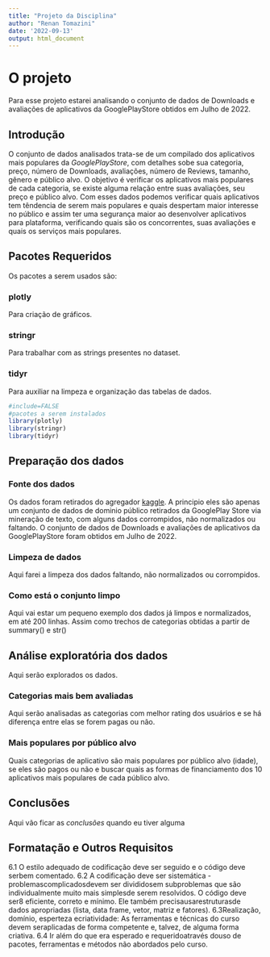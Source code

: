 ```yaml
---
title: "Projeto da Disciplina"
author: "Renan Tomazini"
date: '2022-09-13'
output: html_document
---
```


# O projeto {.tabset}

Para esse projeto estarei analisando o conjunto de dados de Downloads e avaliações de aplicativos da GooglePlayStore obtidos em Julho de 2022.

## Introdução

O conjunto de dados analisados trata-se de um compilado dos aplicativos mais populares da _GooglePlayStore_, com detalhes sobe sua categoria, preço, número de Downloads, avaliações, número de Reviews, tamanho, gênero e público alvo.
O objetivo é verificar os aplicativos mais populares de cada categoria, se existe alguma relação entre suas avaliações, seu preço e público alvo. Com esses dados podemos verificar quais aplicativos tem têndencia de serem mais populares e quais despertam maior interesse no público e assim ter uma segurança maior ao desenvolver aplicativos para plataforma, verificando quais são os concorrentes, suas avaliações e quais os serviços mais populares.

## Pacotes Requeridos
Os pacotes a serem usados são:

### plotly
Para criação de gráficos.

### stringr
Para trabalhar com as strings presentes no dataset.

### tidyr
Para auxiliar na limpeza e organização das tabelas de dados.

``` r
#include=FALSE
#pacotes a serem instalados
library(plotly)
library(stringr)
library(tidyr)

```

## Preparação dos dados

### Fonte dos dados
Os dados foram retirados do agregador [kaggle](https://www.kaggle.com/datasets/adityagupta152002/google-play). A principio eles são apenas um conjunto de dados de dominio público retirados da GooglePlay Store via mineração de texto, com alguns dados corrompidos, não normalizados ou faltando. 
 O conjunto de dados de Downloads e avaliações de aplicativos da GooglePlayStore foram obtidos em Julho de 2022.
 
### Limpeza de dados
Aqui farei a limpeza dos dados faltando, não normalizados ou corrompidos.

### Como está o conjunto limpo
Aqui vai estar um pequeno exemplo dos dados já limpos e normalizados, em até 200 linhas.
Assim como trechos de categorias obtidas a partir de summary() e str()

## Análise exploratória dos dados
Aqui serão explorados os dados.

### Categorias mais bem avaliadas
Aqui serão analisadas as categorias com melhor rating dos usuários e se há diferença entre elas se forem pagas ou não.

### Mais populares por público alvo
Quais categorias de aplicativo são mais populares por público alvo (idade), se eles são pagos ou não e buscar quais as formas de financiamento dos 10 aplicativos mais populares de cada público alvo.

## Conclusões
Aqui vão ficar as _conclusões_ quando eu tiver alguma


## Formatação e Outros Requisitos

6.1 O estilo adequado de codificação deve ser seguido e o código deve serbem comentado. 6.2 A codificação deve ser sistemática -problemascomplicadosdevem ser divididosem subproblemas que são individualmente muito mais simplesde serem resolvidos. O código deve ser8
eficiente, correto e mínimo. Ele também precisausarestruturasde dados apropriadas (lista, data frame, vetor, matriz e fatores). 6.3Realização, domínio, esperteza ecriatividade: As ferramentas e técnicas do curso devem seraplicadas de forma competente e, talvez, de alguma forma criativa. 6.4 Ir além do que era esperado e requeridoatravés douso de pacotes, ferramentas e métodos não abordados pelo curso.